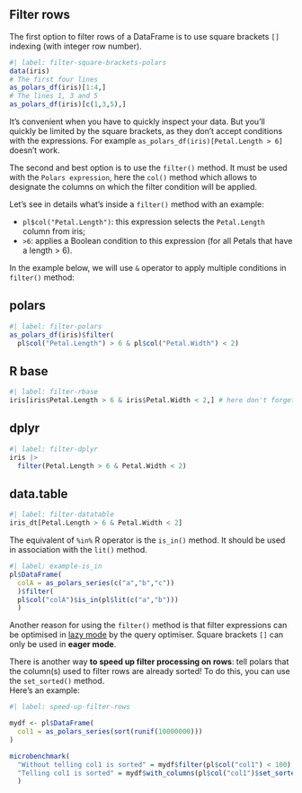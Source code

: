 ## Filter rows

The first option to filter rows of a DataFrame is to use square brackets `[]` indexing (with integer row number). 

```r
#| label: filter-square-brackets-polars
data(iris)
# The first four lines
as_polars_df(iris)[1:4,]
# The lines 1, 3 and 5
as_polars_df(iris)[c(1,3,5),]
```

::: {.callout-important}
It's convenient when you have to quickly inspect your data. But you'll quickly be limited by the square brackets, as they don't accept conditions with the expressions. For example `as_polars_df(iris)[Petal.Length > 6]` doesn't work.
:::

The second and best option is to use the `filter()` method. It must be used with the `Polars expression`, here the `col()` method which allows to designate the columns on which the filter condition will be applied.  

Let's see in details what's inside a `filter()` method with an example:  

- `pl$col("Petal.Length")`: this expression selects the `Petal.Length` column from iris;  
- `>6`: applies a Boolean condition to this expression (for all Petals that have a length > 6).  

In the example below, we will use `&` operator to apply multiple conditions in `filter()` method:

::: {.panel-tabset}
## polars

```r
#| label: filter-polars
as_polars_df(iris)$filter(
  pl$col("Petal.Length") > 6 & pl$col("Petal.Width") < 2)
```

## R base

```r
#| label: filter-rbase
iris[iris$Petal.Length > 6 & iris$Petal.Width < 2,] # here don't forget the comma
```

## dplyr

```r
#| label: filter-dplyr
iris |>
  filter(Petal.Length > 6 & Petal.Width < 2) 
```

## data.table

```r
#| label: filter-datatable
iris_dt[Petal.Length > 6 & Petal.Width < 2]
```
:::

::: {.callout-tip}
The equivalent of `%in%` R operator is the `is_in()` method. It should be used in association with the `lit()` method.

```r
#| label: example-is_in
pl$DataFrame(
  colA = as_polars_series(c("a","b","c"))
  )$filter(
  pl$col("colA")$is_in(pl$lit(c("a","b")))
  )
```
:::

Another reason for using the `filter()` method is that filter expressions can be optimised in [lazy mode](#introduction-to-lazy-mode) by the query optimiser. Square brackets `[]` can only be used in **eager mode**.  

::: {.callout-tip}
There is another way **to speed up filter processing on rows**: tell polars that the column(s) used to filter rows are already sorted! To do this, you can use the `set_sorted()` method.   
Here's an example:

```r
#| label: speed-up-filter-rows

mydf <- pl$DataFrame(
  col1 = as_polars_series(sort(runif(10000000)))
)

microbenchmark(
  "Without telling col1 is sorted" = mydf$filter(pl$col("col1") < 100),
  "Telling col1 is sorted" = mydf$with_columns(pl$col("col1")$set_sorted())$filter(pl$col("col1") < 100)
  )
```
:::